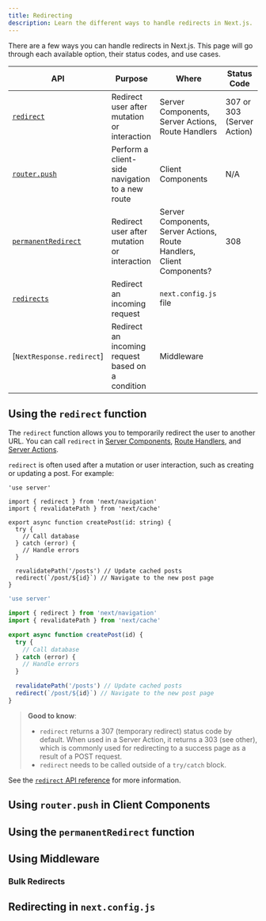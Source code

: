 ```yaml
---
title: Redirecting
description: Learn the different ways to handle redirects in Next.js.
---
```


There are a few ways you can handle redirects in Next.js. This page will go through each available option, their status codes, and use cases.

| API                                                          | Purpose                                           | Where                                                                 | Status Code                |
| ------------------------------------------------------------ | ------------------------------------------------- | --------------------------------------------------------------------- | -------------------------- |
| [`redirect`](#using-the-redirect-function)                   | Redirect user after mutation or interaction       | Server Components, Server Actions, Route Handlers                     | 307 or 303 (Server Action) |
| [`router.push`](#using-routerpush-in-client-components)      | Perform a client-side navigation to a new route   | Client Components                                                     | N/A                        |
| [`permanentRedirect`](#using-the-permanentredirect-function) | Redirect user after mutation or interaction       | Server Components, Server Actions, Route Handlers, Client Components? | 308                        |
| [`redirects`](#redirecting-in-nextconfigjs)                  | Redirect an incoming request                      | `next.config.js` file                                                 |
| [`NextResponse.redirect`]                                    | Redirect an incoming request based on a condition | Middleware                                                            |                            |

## Using the `redirect` function

The `redirect` function allows you to temporarily redirect the user to another URL. You can call `redirect` in [Server Components](/docs/app/building-your-application/rendering/server-components), [Route Handlers](/docs/app/building-your-application/routing/route-handlers), and [Server Actions](/docs/app/building-your-application/data-fetching/server-actions-and-mutations).

`redirect` is often used after a mutation or user interaction, such as creating or updating a post. For example:

```tsx filename="app/actions.tsx" switcher
'use server'

import { redirect } from 'next/navigation'
import { revalidatePath } from 'next/cache'

export async function createPost(id: string) {
  try {
    // Call database
  } catch (error) {
    // Handle errors
  }

  revalidatePath('/posts') // Update cached posts
  redirect(`/post/${id}`) // Navigate to the new post page
}
```

```jsx filename="app/actions.js" switcher
'use server'

import { redirect } from 'next/navigation'
import { revalidatePath } from 'next/cache'

export async function createPost(id) {
  try {
    // Call database
  } catch (error) {
    // Handle errors
  }

  revalidatePath('/posts') // Update cached posts
  redirect(`/post/${id}`) // Navigate to the new post page
}
```

> **Good to know**:
>
> - `redirect` returns a 307 (temporary redirect) status code by default. When used in a Server Action, it returns a 303 (see other), which is commonly used for redirecting to a success page as a result of a POST request.
> - `redirect` needs to be called outside of a `try/catch` block.

See the [`redirect` API reference](/docs/app/api-reference/functions/redirect) for more information.

## Using `router.push` in Client Components

## Using the `permanentRedirect` function

## Using Middleware

### Bulk Redirects

## Redirecting in `next.config.js`
